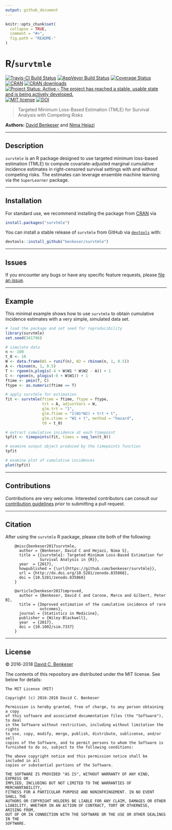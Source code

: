 ```yaml
---
output: github_document
---
```


<!-- README.md is generated from README.Rmd. Please edit that file -->

```r
knitr::opts_chunk$set(
  collapse = TRUE,
  comment = "#>",
  fig.path = "README-"
)
```

# R/`survtmle`

[![Travis-CI Build Status](https://travis-ci.org/benkeser/survtmle.svg?branch=master)](https://travis-ci.org/benkeser/survtmle)
[![AppVeyor Build  Status](https://ci.appveyor.com/api/projects/status/github/benkeser/survtmle?branch=master&svg=true)](https://ci.appveyor.com/project/benkeser/survtmle)
[![Coverage Status](https://img.shields.io/codecov/c/github/benkeser/survtmle/master.svg)](https://codecov.io/github/benkeser/survtmle?branch=master)
[![CRAN](http://www.r-pkg.org/badges/version/survtmle)](http://www.r-pkg.org/pkg/survtmle)
[![CRAN downloads](https://cranlogs.r-pkg.org/badges/survtmle)](https://CRAN.R-project.org/package=survtmle)
[![Project Status: Active – The project has reached a stable, usable state and is being actively developed.](http://www.repostatus.org/badges/latest/active.svg)](http://www.repostatus.org/#active)
[![MIT license](http://img.shields.io/badge/license-MIT-brightgreen.svg)](http://opensource.org/licenses/MIT)
[![DOI](https://zenodo.org/badge/DOI/10.5281/zenodo.835868.svg)](https://doi.org/10.5281/zenodo.835868)

> Targeted Minimum Loss-Based Estimation (TMLE) for Survival Analysis with
> Competing Risks

__Authors:__ [David Benkeser](https://www.benkeserstatistics.com/) and [Nima
Hejazi](https://nimahejazi.org)

---

## Description

`survtmle` is an R package designed to use targeted minimum loss-based
estimation (TMLE) to compute covariate-adjusted marginal cumulative incidence
estimates in right-censored survival settings with and without competing risks. 
The estimates can leverage ensemble machine learning via the `SuperLearner`
package.

---

## Installation

For standard use, we recommend installing the package from
[CRAN](https://cran.r-project.org/) via

```r
install.packages("survtmle")
```

You can install a stable release of `survtmle` from GitHub via
[`devtools`](https://www.rstudio.com/products/rpackages/devtools/) with:

```r
devtools::install_github("benkeser/survtmle")
```

---

## Issues

If you encounter any bugs or have any specific feature requests, please [file an
issue](https://github.com/benkeser/survtmle/issues).

---

## Example

This minimal example shows how to use `survtmle` to obtain cumulative incidence
estimates with a very simple, simulated data set.

```r
# load the package and set seed for reproducibility
library(survtmle)
set.seed(341796)

# simulate data
n <- 100
t_0 <- 10
W <- data.frame(W1 = runif(n), W2 = rbinom(n, 1, 0.5))
A <- rbinom(n, 1, 0.5)
T <- rgeom(n,plogis(-4 + W$W1 * W$W2 - A)) + 1
C <- rgeom(n, plogis(-6 + W$W1)) + 1
ftime <- pmin(T, C)
ftype <- as.numeric(ftime == T)

# apply survtmle for estimation
fit <- survtmle(ftime = ftime, ftype = ftype,
                trt = A, adjustVars = W,
                glm.trt = "1",
                glm.ftime = "I(W1*W2) + trt + t",
                glm.ctime = "W1 + t", method = "hazard",
                t0 = t_0)

# extract cumulative incidence at each timepoint
tpfit <- timepoints(fit, times = seq_len(t_0))

# examine output object produced by the timepoints function
tpfit

# examine plot of cumulative incidences
plot(tpfit)
```

---

## Contributions

Contributions are very welcome. Interested contributors can consult our
[contribution
guidelines](https://github.com/benkeser/survtmle/blob/master/CONTRIBUTING.md)
prior to submitting a pull request.

---

## Citation

After using the `survtmle` R package, please cite both of the following:

        @misc{benkeser2017survtmle,
          author = {Benkeser, David C and Hejazi, Nima S},
          title = {{survtmle}: Targeted Minimum Loss-Based Estimation for
                   Survival Analysis in {R}},
          year  = {2017},
          howpublished = {\url{https://github.com/benkeser/survtmle}},
          url = {http://dx.doi.org/10.5281/zenodo.835868},
          doi = {10.5281/zenodo.835868}
        }

        @article{benkeser2017improved,
          author = {Benkeser, David C and Carone, Marco and Gilbert, Peter B},
          title = {Improved estimation of the cumulative incidence of rare
                   outcomes},
          journal = {Statistics in Medicine},
          publisher = {Wiley-Blackwell},
          year  = {2017},
          doi = {10.1002/sim.7337}
        }

---

## License

&copy; 2016-2018 [David C. Benkeser](http://www.benkeserstatistics.com)

The contents of this repository are distributed under the MIT license. See
below for details:
```
The MIT License (MIT)

Copyright (c) 2016-2018 David C. Benkeser

Permission is hereby granted, free of charge, to any person obtaining a copy
of this software and associated documentation files (the "Software"), to deal
in the Software without restriction, including without limitation the rights
to use, copy, modify, merge, publish, distribute, sublicense, and/or sell
copies of the Software, and to permit persons to whom the Software is
furnished to do so, subject to the following conditions:

The above copyright notice and this permission notice shall be included in all
copies or substantial portions of the Software.

THE SOFTWARE IS PROVIDED "AS IS", WITHOUT WARRANTY OF ANY KIND, EXPRESS OR
IMPLIED, INCLUDING BUT NOT LIMITED TO THE WARRANTIES OF MERCHANTABILITY,
FITNESS FOR A PARTICULAR PURPOSE AND NONINFRINGEMENT. IN NO EVENT SHALL THE
AUTHORS OR COPYRIGHT HOLDERS BE LIABLE FOR ANY CLAIM, DAMAGES OR OTHER
LIABILITY, WHETHER IN AN ACTION OF CONTRACT, TORT OR OTHERWISE, ARISING FROM,
OUT OF OR IN CONNECTION WITH THE SOFTWARE OR THE USE OR OTHER DEALINGS IN THE
SOFTWARE.
```

